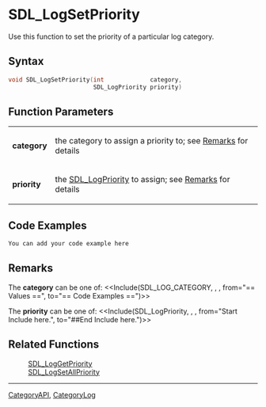 
= SDL_LogSetPriority =
Use this function to set the priority of a particular log category.


== Syntax ==
<syntaxhighlight lang='c++'>
void SDL_LogSetPriority(int             category,
                        SDL_LogPriority priority)
</syntaxhighlight>

== Function Parameters ==
{|
|'''category'''
|the category to assign a priority to; see [[#category|Remarks]] for details
|-
|'''priority'''
|the [[SDL_LogPriority]] to assign; see [[#priority|Remarks]] for details
|}

== Code Examples ==
<syntaxhighlight lang='c++'>
You can add your code example here
</syntaxhighlight>

== Remarks ==
<span id="category"></span>
The '''category''' can be one of:
<<Include(SDL_LOG_CATEGORY, , , from="== Values ==", to="== Code Examples ==")>>

<span id="priority"></span>
The '''priority''' can be one of:
<<Include(SDL_LogPriority, , , from="Start Include here.", to="##End Include here.")>>


== Related Functions ==
:[[SDL_LogGetPriority]]
:[[SDL_LogSetAllPriority]]

----
[[CategoryAPI]], [[CategoryLog]]
